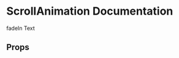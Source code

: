 
<Meta title="Components/ScrollAnimation" component={ScrollAnimation}/>

# ScrollAnimation Documentation
<Preview>
  <Story name="ScrollAnimation">
    <div style={{
      height: '200px',
      overflow: 'auto',
      width: '100%',
    }}>
      <div style={{
        height: '2200px',
        background: '#EAEAEA'
      }}>
        <ScrollAnimation animateIn="fadeIn">
          fadeIn Text
        </ScrollAnimation>
      </div>
    </div>
  </Story>
</Preview>

## Props

<Props of={ScrollAnimation} />